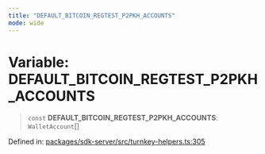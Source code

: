 ```yaml
---
title: "DEFAULT_BITCOIN_REGTEST_P2PKH_ACCOUNTS"
mode: wide
---
```

  
# Variable: DEFAULT\_BITCOIN\_REGTEST\_P2PKH\_ACCOUNTS

> `const` **DEFAULT\_BITCOIN\_REGTEST\_P2PKH\_ACCOUNTS**: `WalletAccount`[]

Defined in: [packages/sdk-server/src/turnkey-helpers.ts:305](https://github.com/tkhq/sdk/blob/main/packages/sdk-server/src/turnkey-helpers.ts#L305)

